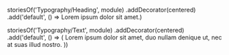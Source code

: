 

storiesOf('Typography/Heading', module)
.addDecorator(centered)
.add('default', () => <Heading>Lorem ipsum dolor sit amet.</Heading>)



storiesOf('Typography/Text', module)
.addDecorator(centered)
.add('default', () => (
<Text>
Lorem ipsum dolor sit amet, duo nullam denique ut, nec at suas illud
nostro.
</Text>
))
